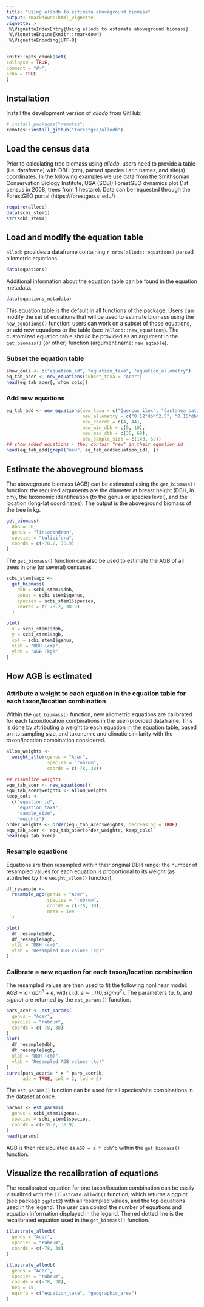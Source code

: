 ```yaml
---
title: "Using allodb to estimate aboveground biomass"
output: rmarkdown::html_vignette
vignette: >
 %\VignetteIndexEntry{Using allodb to estimate aboveground biomass}
 %\VignetteEngine{knitr::rmarkdown}
 %\VignetteEncoding{UTF-8}
---
```

  
```r
knitr::opts_chunk$set(
collapse = TRUE,
comment = "#>", 
echo = TRUE
)
```


## Installation

Install the development version of _allodb_ from GitHub:

```r
# install.packages("remotes")
remotes::install_github("forestgeo/allodb")
```

## Load the census data

Prior to calculating tree biomass using _allodb_, users need to provide a table (i.e. dataframe) with DBH (cm), parsed species Latin names, and site(s) coordinates. In the following examples we use data from the Smithsonian Conservation Biology Institute, USA (SCBI) ForestGEO dynamics plot (1st census in 2008, trees from 1 hectare). Data can be requested through the ForestGEO portal (https://forestgeo.si.edu/)

```r
require(allodb)
data(scbi_stem1)
str(scbi_stem1)
``` 

## Load and modify the equation table 

`allodb` provides a dataframe containing `r nrow(allodb::equations)` parsed allometric equations. 

```r
data(equations)
``` 

Additional information about the equation table can be found in the equation metadata. 

```r
data(equations_metadata)
``` 

This equation table is the default in all functions of the package. Users can modify the set of equations that will be used to estimate biomass using the `new_equations()` function: users can work on a subset of those equations, or add new equations to the table (see `?allodb::new_equations`). The customized equation table should be provided as an argument in the `get_biomass()` (or other) function (argument name: `new_eqtable`). 

### Subset the equation table 

```r
show_cols <- c("equation_id", "equation_taxa", "equation_allometry")
eq_tab_acer <- new_equations(subset_taxa = "Acer")
head(eq_tab_acer[, show_cols])
```

### Add new equations

```r
eq_tab_add <- new_equations(new_taxa = c("Quercus ilex", "Castanea sativa"),
                            new_allometry = c("0.12*dbh^2.5", "0.15*dbh^2.7"),
                            new_coords = c(4, 44),
                            new_min_dbh = c(5, 10),
                            new_max_dbh = c(35, 68),
                            new_sample_size = c(143, 62))
## show added equations - they contain "new" in their equation_id
head(eq_tab_add[grepl("new", eq_tab_add$equation_id), ])
```


## Estimate the aboveground biomass

The aboveground biomass (AGB) can be estimated using the `get_biomass()` function: the required arguments are the diameter at breast height (DBH, in cm), the taxonomic identification (to the genus or species level), and the location (long-lat coordinates). The output is the aboveground biomass of the tree in kg. 

```r
get_biomass(
  dbh = 50, 
  genus = "liriodendron", 
  species = "tulipifera", 
  coords = c(-78.2, 38.9)
)
```

The `get_biomass()` function can also be used to estimate the AGB of all trees in one (or several) censuses. 

```r
scbi_stem1$agb <-
  get_biomass(
    dbh = scbi_stem1$dbh,
    genus = scbi_stem1$genus,
    species = scbi_stem1$species,
    coords = c(-78.2, 38.9)
  )
```

```r
plot(
  x = scbi_stem1$dbh,
  y = scbi_stem1$agb,
  col = scbi_stem1$genus,
  xlab = "DBH (cm)",
  ylab = "AGB (kg)"
)
```

## How AGB is estimated 

### Attribute a weight to each equation in the equation table for each taxon/location combination

Within the `get_biomass()` function, new allometric equations are calibrated for each taxon/location combinations in the user-provided dataframe. This is done by attributing a weight to each equation in the equation table, based on its sampling size, and taxonomic and climatic similarity with the taxon/location combination considered. 

```r
allom_weights <-
  weight_allom(genus = "Acer",
               species = "rubrum",
               coords = c(-78, 38))

## visualize weights
equ_tab_acer <- new_equations()
equ_tab_acer$weights <- allom_weights
keep_cols <-
  c("equation_id",
    "equation_taxa",
    "sample_size",
    "weights")
order_weights <- order(equ_tab_acer$weights, decreasing = TRUE)
equ_tab_acer <- equ_tab_acer[order_weights, keep_cols]
head(equ_tab_acer)
```

### Resample equations 

Equations are then resampled within their original DBH range: the number of resampled values for each equation is proportional to its weight (as attributed by the `weight_allom()` function). 

```r
df_resample <-
  resample_agb(genus = "Acer",
               species = "rubrum",
               coords = c(-78, 38), 
               nres = 1e4
  )

plot(
  df_resample$dbh,
  df_resample$agb,
  xlab = "DBH (cm)",
  ylab = "Resampled AGB values (kg)"
)
```

### Calibrate a new equation for each taxon/location combination

The resampled values are then used to fit the following nonlinear model: $AGB = a \cdot dbh ^ b + e$, with i.i.d. $e \sim \mathcal{N}(0, sigma^2)$. The parameters (_a_, _b_, and _sigma_) are returned by the `est_params()` function. 

```r
pars_acer <- est_params(
  genus = "Acer",
  species = "rubrum",
  coords = c(-78, 38)
)
plot(
  df_resample$dbh,
  df_resample$agb,
  xlab = "DBH (cm)",
  ylab = "Resampled AGB values (kg)"
)
curve(pars_acer$a * x ^ pars_acer$b,
      add = TRUE, col = 2, lwd = 2)
```

The `est_params()` function can be used for all species/site combinations in the dataset at once. 

```r
params <- est_params(
  genus = scbi_stem1$genus,
  species = scbi_stem1$species,
  coords = c(-78.2, 38.9)
)
head(params)
```

AGB is then recalculated as `AGB = a * dbh^b` within the `get_biomass()` function. 

## Visualize the recalibration of equations

The recalibrated equation for one taxon/location combination can be easily visualized with the `illustrate_allodb()` function, which returns a ggplot (see package `ggplot2`) with all resampled values, and the top equations used in the legend. The user can control the number of equations and equation information displayed in the legend. The red dotted line is the recalibrated equation used in the `get_biomass()` function. 

```r
illustrate_allodb(
  genus = "Acer",
  species = "rubrum",
  coords = c(-78, 38)
)
```

```r
illustrate_allodb(
  genus = "Acer",
  species = "rubrum",
  coords = c(-78, 38), 
  neq = 15, 
  eqinfo = c("equation_taxa", "geographic_area")
)
```
